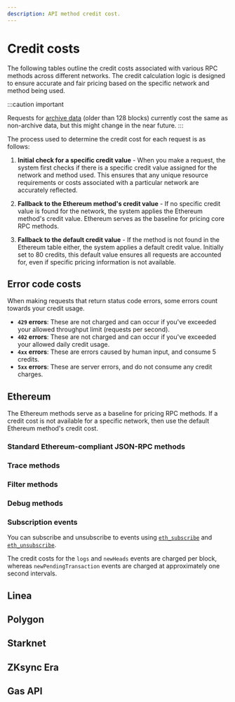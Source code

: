 ```yaml
---
description: API method credit cost.
---
```



# Credit costs

The following tables outline the credit costs associated with various RPC methods across different
networks. The credit calculation logic is designed to ensure accurate and fair pricing based on the
specific network and method being used.

:::caution important

Requests for [archive data](../../concepts/archive-data.md) (older than 128 blocks)
currently cost the same as non-archive data, but this might change in the near future.
:::

The process used to determine the credit cost for each request is as follows:

1. **Initial check for a specific credit value** - When you make a request, the system first checks if there is a specific credit value assigned for the network and method used.
   This ensures that any unique resource requirements or costs associated with a particular network are accurately reflected.

1. **Fallback to the Ethereum method's credit value** - If no specific credit value is found for the network, the system applies the Ethereum method's credit value.
   Ethereum serves as the baseline for pricing core RPC methods.

1. **Fallback to the default credit value** - If the method is not found in the Ethereum table either, the system applies a default credit value.
   Initially set to 80 credits, this default value ensures all requests are accounted for, even if specific pricing information is not available.

## Error code costs

When making requests that return status code errors, some errors count towards your credit usage.

- **`429` errors**: These are not charged and can occur if you've exceeded your allowed throughput limit (requests per second).
- **`402` errors**: These are not charged and can occur if you've exceeded your allowed daily credit usage.
- **`4xx` errors**: These are errors caused by human input, and consume 5 credits.
- **`5xx` errors**: These are server errors, and do not consume any credit charges.

## Ethereum

The Ethereum methods serve as a baseline for pricing RPC methods. If a credit cost is not available for
a specific network, then use the default Ethereum method's credit cost.

### Standard Ethereum-compliant JSON-RPC methods

<CreditCostTable methods="evm" />


### Trace methods

<CreditCostTable methods="evm_trace" />


### Filter methods

<CreditCostTable methods="evm_filter" />

### Debug methods


<CreditCostTable methods="evm_debug" />


### Subscription events

You can subscribe and unsubscribe to events using [`eth_subscribe`](../../reference/ethereum/json-rpc-methods/subscription-methods/eth_subscribe.mdx) and [`eth_unsubscribe`](../../reference/ethereum/json-rpc-methods/subscription-methods/eth_unsubscribe.mdx).

The credit costs for the `logs` and `newHeads` events are charged per block, whereas `newPendingTransaction` events
are charged at approximately one second intervals.

<CreditCostTable methods="evm_subscription" />

## Linea

<CreditCostTable methods="linea" />


## Polygon

<CreditCostTable methods="polygon" />

## Starknet

<CreditCostTable methods="starknet" />



## ZKsync Era

<CreditCostTable methods="zksync" />

## Gas API

<CreditCostTable methods="gasApi" />
